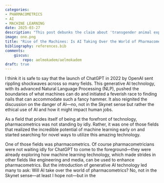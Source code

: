 ```yaml
---
categories:
- PHARMACOMETRICS
- AI
- MACHINE LEARNING
date: 2025-03-27
description: "This post debunks the claim about 'transgender animal experiments,' clarifying that the research focuses on hormone therapies for conditions like HIV and cancer. It critiques sensationalism and encourages readers to question outrageous headlines and appreciate the value of scientific research."
image: one.png
title: "Rise of the Machines: Is AI Taking Over the World of Pharmacometrics?"
bibliography: references.bib
comments:
    giscus:
        repo: aelmokadem/aelmokadem
draft: true
---
```


I think it is safe to say that the launch of ChatGPT in 2022 by OpenAI sent rippling shockwaves across so many fields. This generative AI technology, with its advanced Natural Language Processing (NLP), pushed the boundaries of what machines can do and initiated a feverish race to finding nails that can accommodate such a fancy hammer. It also reignited the discussion on the danger of AI---no, not in the Skynet sense but rather the ethical use of AI and how it might impact human jobs.

As a field that prides itself of being at the forefront of technology, pharmacometrics was not standing by idly. Rather, it was one of those fields that realized the incredible potential of machine learning early on and started searching for novel ways to utilize this amazing technology.  




 One of those fields was pharmacometrics. Of course pharmacometricians were not waiting idly for ChatGPT to come to the foreground---they were already exploring how machine learning technology, which made strides in other fields like engineering and media, can be used to enhance pharmacometrics. But the introduction of generative AI technology led many to ask: Will AI take over the world of pharmacometrics? No, not in the Skynet sense---at least I hope not---but in the 